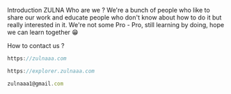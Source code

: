 
Introduction
ZULNA
Who are we ?
We're a bunch of people who like to share our work and educate people who don't know about how to do it but really interested in it. We're not some Pro - Pro, still learning by doing, hope we can learn together 😁

How to contact us ?
```js filename="WEBSITE"
https://zulnaaa.com
```
```js filename="EXPLORE"
https://explorer.zulnaaa.com
```
```js filename="EMAIL"
zulnaaa1@gmail.com
```